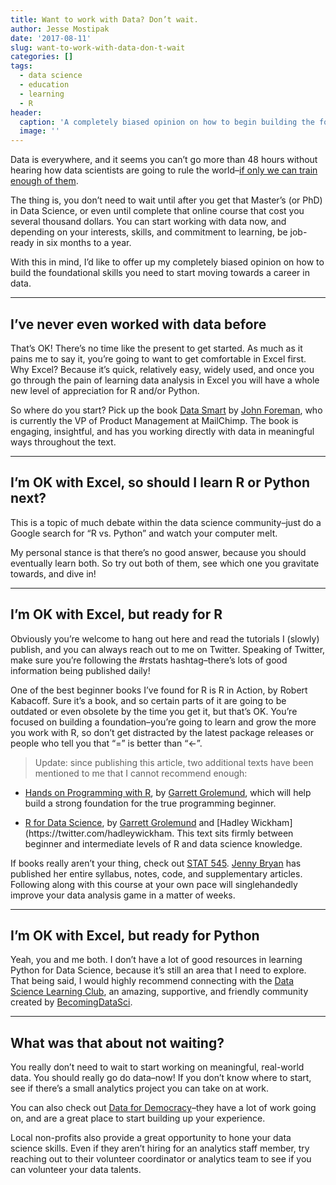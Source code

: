 ```yaml
---
title: Want to work with Data? Don’t wait.
author: Jesse Mostipak
date: '2017-08-11'
slug: want-to-work-with-data-don-t-wait
categories: []
tags:
  - data science
  - education
  - learning
  - R
header:
  caption: 'A completely biased opinion on how to begin building the foundational skills you need to moe towards a career in data'
  image: ''
---
```


Data is everywhere, and it seems you can’t go more than 48 hours without hearing how data scientists are going to rule the world--[if only we can train enough of them](https://www.forbes.com/sites/louiscolumbus/2017/05/13/ibm-predicts-demand-for-data-scientists-will-soar-28-by-2020/).

The thing is, you don’t need to wait until after you get that Master’s (or PhD) in Data Science, or even until complete that online course that cost you several thousand dollars. You can start working with data now, and depending on your interests, skills, and commitment to learning, be job-ready in six months to a year.

With this in mind, I’d like to offer up my completely biased opinion on how to build the foundational skills you need to start moving towards a career in data.  

*** 

## I’ve never even worked with data before
That’s OK! There’s no time like the present to get started. As much as it pains me to say it, you’re going to want to get comfortable in Excel first. Why Excel? Because it’s quick, relatively easy, widely used, and once you go through the pain of learning data analysis in Excel you will have a whole new level of appreciation for R and/or Python.

So where do you start? Pick up the book [Data Smart](https://www.amazon.com/dp/111866146X/ref=cm_sw_su_dp) by [John Foreman](https://twitter.com/john4man), who is currently the VP of Product Management at MailChimp. The book is engaging, insightful, and has you working directly with data in meaningful ways throughout the text.  

*** 

## I’m OK with Excel, so should I learn R or Python next?
This is a topic of much debate within the data science community--just do a Google search for “R vs. Python” and watch your computer melt.

My personal stance is that there’s no good answer, because you should eventually learn both. So try out both of them, see which one you gravitate towards, and dive in!  

*** 

## I’m OK with Excel, but ready for R
Obviously you’re welcome to hang out here and read the tutorials I (slowly) publish, and you can always reach out to me on Twitter. Speaking of Twitter, make sure you’re following the #rstats hashtag--there’s lots of good information being published daily!  

One of the best beginner books I’ve found for R is R in Action, by Robert Kabacoff. Sure it’s a book, and so certain parts of it are going to be outdated or even obsolete by the time you get it, but that’s OK. You’re focused on building a foundation--you’re going to learn and grow the more you work with R, so don’t get distracted by the latest package releases or people who tell you that “=” is better than “<-”.  

>Update: since publishing this article, two additional texts have been mentioned to me that I cannot recommend enough:  

* [Hands on Programming with R](http://shop.oreilly.com/product/0636920028574.do), by [Garrett Grolemund](https://twitter.com/statgarrett), which will help build a strong foundation for the true programming beginner.  

* [R for Data Science](http://r4ds.had.co.nz/), by [Garrett Grolemund](https://twitter.com/statgarrett) and [Hadley Wickham](https://twitter.com/hadleywickham. This text sits firmly between beginner and intermediate levels of R and data science knowledge.  

If books really aren’t your thing, check out [STAT 545](http://stat545.com/topics.html). [Jenny Bryan](https://twitter.com/jennybryan) has published her entire syllabus, notes, code, and supplementary articles. Following along with this course at your own pace will singlehandedly improve your data analysis game in a matter of weeks.  

*** 

## I’m OK with Excel, but ready for Python
Yeah, you and me both. I don’t have a lot of good resources in learning Python for Data Science, because it’s still an area that I need to explore. That being said, I would highly recommend connecting with the [Data Science Learning Club](https://www.becomingadatascientist.com/learningclub/), an amazing, supportive, and friendly community created by [BecomingDataSci](https://twitter.com/BecomingDataSci?lang=en).  

***

## What was that about not waiting?
You really don’t need to wait to start working on meaningful, real-world data. You should really go do data--now! If you don’t know where to start, see if there’s a small analytics project you can take on at work.

You can also check out [Data for Democracy](http://datafordemocracy.org/)--they have a lot of work going on, and are a great place to start building up your experience.

Local non-profits also provide a great opportunity to hone your data science skills. Even if they aren’t hiring for an analytics staff member, try reaching out to their volunteer coordinator or analytics team to see if you can volunteer your data talents.